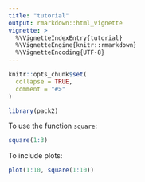 ```yaml
---
title: "tutorial"
output: rmarkdown::html_vignette
vignette: >
  %\VignetteIndexEntry{tutorial}
  %\VignetteEngine{knitr::rmarkdown}
  %\VignetteEncoding{UTF-8}
---
```


```r
knitr::opts_chunk$set(
  collapse = TRUE,
  comment = "#>"
)
```

```r
library(pack2)
```

To use the function `square`:

```r
square(1:3)
```

To include plots:

```r
plot(1:10, square(1:10))
```

